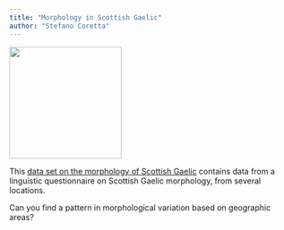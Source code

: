 ```yaml
---
title: "Morphology in Scottish Gaelic"
author: "Stefano Coretta"
---
```


![](../img/morpho-scottish.png){width="200" fig-align="center"}

This [data set on the morphology of Scottish Gaelic](https://osf.io/4bp2y/) contains data from a linguistic questionnaire on Scottish Gaelic morphology, from several locations.

Can you find a pattern in morphological variation based on geographic areas?

